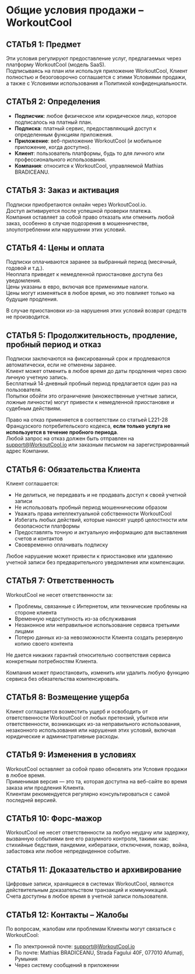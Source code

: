 # Общие условия продажи – WorkoutCool

## СТАТЬЯ 1: Предмет

Эти условия регулируют предоставление услуг, предлагаемых через платформу WorkoutCool (модель SaaS).  
Подписываясь на план или используя приложение WorkoutCool, Клиент полностью и безоговорочно соглашается с этими Условиями продажи, а также с Условиями использования и Политикой конфиденциальности.

## СТАТЬЯ 2: Определения

- **Подписчик**: любое физическое или юридическое лицо, которое подписалось на платный план.  
- **Подписка**: платный сервис, предоставляющий доступ к определенным функциям приложения.  
- **Приложение**: веб-приложение WorkoutCool (и мобильное приложение, когда доступно).  
- **Клиент**: пользователь платформы, будь то для личного или профессионального использования.  
- **Компания**: относится к WorkoutCool, управляемой Mathias BRADICEANU.

## СТАТЬЯ 3: Заказ и активация

Подписки приобретаются онлайн через WorkoutCool.io.  
Доступ активируется после успешной проверки платежа.  
Компания оставляет за собой право отказать или отменить любой заказ, особенно в случае подозрения в мошенничестве, злоупотреблении или нарушении этих условий.

## СТАТЬЯ 4: Цены и оплата

Подписки оплачиваются заранее за выбранный период (месячный, годовой и т.д.).  
Неоплата приведет к немедленной приостановке доступа без уведомления.  
Цены указаны в евро, включая все применимые налоги.  
Цены могут изменяться в любое время, но это повлияет только на будущие продления.

В случае приостановки из-за нарушения этих условий возврат средств не производится.

## СТАТЬЯ 5: Продолжительность, продление, пробный период и отказ

Подписки заключаются на фиксированный срок и продлеваются автоматически, если не отменены заранее.  
Клиент может отменить в любое время до даты продления через свою личную учетную запись.  
Бесплатный 14-дневный пробный период предлагается один раз на пользователя.  
Попытки обойти это ограничение (множественные учетные записи, ложные личности) могут привести к немедленной приостановке и судебным действиям.

Право на отказ применяется в соответствии со статьей L221-28 Французского потребительского кодекса, **если только услуга не используется в течение пробного периода**.  
Любой запрос на отказ должен быть отправлен на [support@WorkoutCool.io](mailto:support@WorkoutCool.io) или заказным письмом на зарегистрированный адрес Компании.

## СТАТЬЯ 6: Обязательства Клиента

Клиент соглашается:

- Не делиться, не передавать и не продавать доступ к своей учетной записи  
- Не использовать пробный период мошенническим образом  
- Уважать права интеллектуальной собственности WorkoutCool  
- Избегать любых действий, которые наносят ущерб целостности или безопасности платформы  
- Предоставлять точную и актуальную информацию для выставления счетов и контактов  
- Своевременно оплачивать подписку

Любое нарушение может привести к приостановке или удалению учетной записи без предварительного уведомления или компенсации.

## СТАТЬЯ 7: Ответственность

WorkoutCool не несет ответственности за:

- Проблемы, связанные с Интернетом, или технические проблемы на стороне клиента  
- Временную недоступность из-за обслуживания  
- Незаконное или неправильное использование сервиса третьими лицами  
- Потерю данных из-за невозможности Клиента создать резервную копию своего контента

Не дается никаких гарантий относительно соответствия сервиса конкретным потребностям Клиента.

Компания может приостановить, изменить или удалить любую функцию сервиса без обязательства компенсировать.

## СТАТЬЯ 8: Возмещение ущерба

Клиент соглашается возместить ущерб и освободить от ответственности WorkoutCool от любых претензий, убытков или ответственности, возникающих из-за неправильного использования, незаконного использования или нарушения этих условий, включая юридические и административные расходы.

## СТАТЬЯ 9: Изменения в условиях

WorkoutCool оставляет за собой право обновлять эти Условия продажи в любое время.  
Применимая версия — это та, которая доступна на веб-сайте во время заказа или продления Клиента.  
Клиентам рекомендуется регулярно консультироваться с самой последней версией.

## СТАТЬЯ 10: Форс-мажор

WorkoutCool не несет ответственности за любую неудачу или задержку, вызванную событиями вне его разумного контроля, такими как:  
стихийные бедствия, пандемии, кибератаки, отключения, пожар, война, забастовка или любое непредвиденное событие.

## СТАТЬЯ 11: Доказательство и архивирование

Цифровые записи, хранящиеся в системах WorkoutCool, являются действительным доказательством транзакций и коммуникаций.  
Счета доступны в любое время в учетной записи пользователя.

## СТАТЬЯ 12: Контакты – Жалобы

По вопросам, жалобам или проблемам Клиенты могут связаться с WorkoutCool:

- По электронной почте: [support@WorkoutCool.io](mailto:support@WorkoutCool.io)  
- По почте: Mathias BRADICEANU, Strada Fagului 40F, 077010 Afumați, Румыния  
- Через систему сообщений в приложении